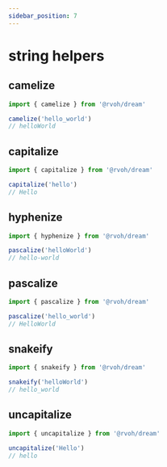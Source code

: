 ```yaml
---
sidebar_position: 7
---
```



# string helpers

## camelize

```ts
import { camelize } from '@rvoh/dream'

camelize('hello_world')
// helloWorld
```

## capitalize

```ts
import { capitalize } from '@rvoh/dream'

capitalize('hello')
// Hello
```

## hyphenize

```ts
import { hyphenize } from '@rvoh/dream'

pascalize('helloWorld')
// hello-world
```

## pascalize

```ts
import { pascalize } from '@rvoh/dream'

pascalize('hello_world')
// HelloWorld
```

## snakeify

```ts
import { snakeify } from '@rvoh/dream'

snakeify('helloWorld')
// hello_world
```

## uncapitalize

```ts
import { uncapitalize } from '@rvoh/dream'

uncapitalize('Hello')
// hello
```
